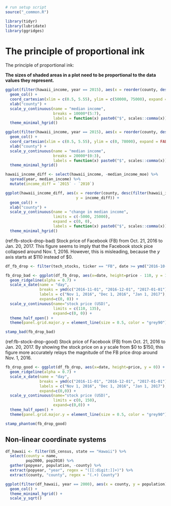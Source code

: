 ```r
# run setup script
source("_common.R")

library(tidyr)
library(lubridate)
library(ggridges)
```


# The principle of proportional ink {#proportional-ink}

The principle of proportional ink:

**The sizes of shaded areas in a plot need to be proportional to the data values they represent.**

```r
ggplot(filter(hawaii_income, year == 2015), aes(x = reorder(county, desc(median_income)), y = median_income)) +
  geom_col() +
  coord_cartesian(xlim = c(0.5, 5.55), ylim = c(50000, 75000), expand = FALSE) +
  xlab("county") +
  scale_y_continuous(name = "median income", 
                     breaks = 10000*(5:7),
                     labels = function(x) paste0("$", scales::comma(x))) +
  theme_minimal_hgrid()
```

```r
ggplot(filter(hawaii_income, year == 2015), aes(x = reorder(county, desc(median_income)), y = median_income)) +
  geom_col() +
  coord_cartesian(xlim = c(0.5, 5.55), ylim = c(0, 78000), expand = FALSE) +
  xlab("county") +
  scale_y_continuous(name = "median income", 
                     breaks = 20000*(0:3),
                     labels = function(x) paste0("$", scales::comma(x))) +
  theme_minimal_hgrid()
```

```r
hawaii_income_diff <- select(hawaii_income, -median_income_moe) %>%
  spread(year, median_income) %>%
  mutate(income_diff = `2015` - `2010`)

ggplot(hawaii_income_diff, aes(x = reorder(county, desc(filter(hawaii_income, year == 2015)$median_income)),
                               y = income_diff)) + 
  geom_col() +
  xlab("county") +
  scale_y_continuous(name = "change in median income", 
                     limits = c(-5000, 25000),
                     expand = c(0, 0),
                     labels = function(x) paste0("$", scales::comma(x))) +
  theme_minimal_hgrid()
```


(ref:fb-stock-drop-bad) Stock price of Facebook (FB) from Oct. 21, 2016 to Jan. 20, 2017. This figure seems to imply that the Facebook stock pice collapsed around Nov. 1, 2016. However, this is misleading, because the *y* axis starts at $110 instead of $0.

```r
df_fb_drop <- filter(tech_stocks, ticker == "FB", date >= ymd("2016-10-21") & date < ymd("2017-01-21"))

fb_drop_bad <- ggplot(df_fb_drop, aes(x=date, height=price - 110, y = 110)) +
  geom_ridgeline(alpha = 0.7) +
  scale_x_date(name = "day",
               breaks = ymd(c("2016-11-01", "2016-12-01", "2017-01-01")),
               labels = c("Nov 1, 2016", "Dec 1, 2016", "Jan 1, 2017"),
               expand=c(0, 0)) + 
  scale_y_continuous(name="stock price (USD)",
                     limits = c(110, 135),
                     expand=c(0, 0)) +
  theme_half_open() +
  theme(panel.grid.major.y = element_line(size = 0.5, color = "grey90"))

stamp_bad(fb_drop_bad)
```

(ref:fb-stock-drop-good) Stock price of Facebook (FB) from Oct. 21, 2016 to Jan. 20, 2017. By showing the stock price on a *y* scale from $0 to $150, this figure more accurately relays the magnitude of the FB price drop around Nov. 1, 2016.

```r
fb_drop_good <- ggplot(df_fb_drop, aes(x=date, height=price, y = 0)) +
  geom_ridgeline(alpha = 0.7) +
  scale_x_date(name = "day",
               breaks = ymd(c("2016-11-01", "2016-12-01", "2017-01-01")),
               labels = c("Nov 1, 2016", "Dec 1, 2016", "Jan 1, 2017"),
               expand=c(0,0)) + 
  scale_y_continuous(name="stock price (USD)",
                     limits = c(0, 150),
                     expand=c(0,0)) +
  theme_half_open() +
  theme(panel.grid.major.y = element_line(size = 0.5, color = "grey90"))

stamp_phantom(fb_drop_good)
```

## Non-linear coordinate systems

```r
df_hawaii <- filter(US_census, state == "Hawaii") %>%
  select(county = name,
         pop2000, pop2010) %>%
  gather(popyear, population, -county) %>%
  extract(popyear, "year", regex = "([[:digit:]]+)") %>%
  extract(county, "county", regex = "(.+) County")

ggplot(filter(df_hawaii, year == 2000), aes(x = county, y = population)) +
  geom_col() +
  theme_minimal_hgrid() +
  scale_y_sqrt()

```

